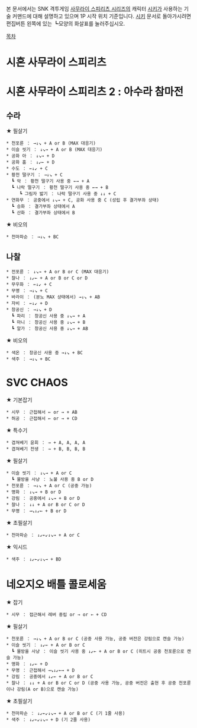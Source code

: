 본 문서에서는 SNK 격투게임 [[사무라이 스피리츠 시리즈]]의 캐릭터 [[시키]]가 사용하는 기술 커맨드에 대해 설명하고 있으며 1P 시작 위치 기준입니다. [[시키]] 문서로 돌아가시려면 편집버튼 왼쪽에 있는 ┗모양의 화살표를 눌러주십시오.

[[목차]]

= 시혼 사무라이 스피리츠 =
= 시혼 사무라이 스피리츠 2 : 아수라 참마전 =
== 수라 ==
★ 필살기
 * 천포륜 ： →↓↘ + A or B (MAX 대응기)
 * 이슬 씻기 ： ↓↘→ + A or B (MAX 대응기)
 * 공화 아 ： ↓↘→ + D
 * 공화 훔 ： ↓↙← + D
 * 수도 ： ←↓↙ + C
 * 황천 떨구기 ： →↓↘ + C
   ┗ 악 ： 황천 떨구기 사용 중 ←→ + A
   ┗ 나락 떨구기 ： 황천 떨구기 사용 중 ←→ + B
      ┗ 그림자 밟기 ： 나락 떨구기 사용 중 ↓↓ + C
 * 연화무 ： 공중에서 ↓↘→ + C, 공화 사용 중 C (성립 후 결가부좌 상태)
   ┗ 승화 ： 결가부좌 상태에서 A
   ┗ 산화 ： 결가부좌 상태에서 B

★ 비오의
 * 천마파순 ： →↓↘ + BC
== 나찰 ==
 * 전포륜 ： ↓↘→ + A or B or C (MAX 대응기)
 * 찰나 ： ↓↙← + A or B or C or D
 * 무우화 ： ←↓↙ + C
 * 무명 ： →↓↘ + C
 * 바라이 ： (분노 MAX 상태에서) →↓↘ + AB
 * 자비 ： ←↓↙ + D
 * 창공신 ： →↓↘ + D
   ┗ 파리 ： 창공신 사용 중 ↓↘→ + A
   ┗ 마니 ： 창공신 사용 중 ↓↘→ + B
   ┗ 알가 ： 창공신 사용 중 ↓↘→ + AB

★ 비오의
 * 색온 ： 창공신 사용 중 →↓↘ + BC
 * 색주 ： →↓↘ + BC
= SVC CHAOS =
★ 기본잡기
 * 시무 ： 근접해서 ← or → + AB
 * 허공 ： 근접해서 ← or → + CD

★ 특수기
 * 겹쳐베기 윤회 ： → + A, A, A, A
 * 겹쳐베기 전생 ： → + B, B, B, B

★ 필살기
 * 이슬 씻기 ： ↓↘→ + A or C
   ┗ 물방울 사냥 ： 노불 사용 중 B or D
 * 천포륜 ： →↓↘ + A or C (공중 가능)
 * 명화 ： ↓↘→ + B or D
 * 강림 ： 공중에서 ↓↘→ + B or D
 * 찰나 ： ↓↓ + A or B or C or D
 * 무명 ： →↘↓↙← + B or D

★ 초필살기
 * 천마파순 ： ↓↙←↙↓↘→ + A or C

★ 익시드
 * 색주 ： ↓↙←↙↓↘→ + BD

= 네오지오 배틀 콜로세움 =
★ 잡기
 * 시무 ： 접근해서 레버 중립 or → or ← + CD

★ 필살기
 * 천포륜 ： →↓↘ + A or B or C (공중 사용 가능, 공중 버전은 강림으로 캔슬 가능)
 * 이슬 씻기 ： ↓↙← + A or B or C
   ┗ 물방울 사냥 ： 이슬 씻기 사용 중 ↓↙← + A or B or C (히트시 공중 천포륜으로 캔슬 가능)
 * 명화 ： ↓↙← + D
 * 무명 ： 근접해서 →↘↓↙←→ + D
 * 강림 ： 공중에서 ↓↙← + A or B or C
 * 찰나 ： ↓↓ + A or B or C or D (공중 사용 가능, 공중 버전은 출현 후 공중 천포륜이나 강림(A or B)으로 캔슬 가능)

★ 초필살기

 * 천마파순 ： ↓↙←↙↓↘→ + A or B or C (기 1줄 사용)
 * 색주 ： ↓↙←↙↓↘→ + D (기 2줄 사용)
